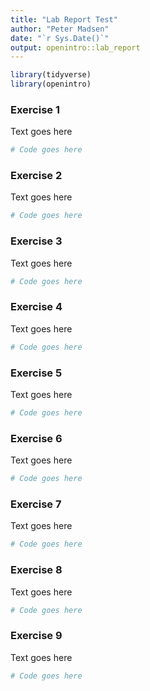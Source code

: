 ```yaml
---
title: "Lab Report Test"
author: "Peter Madsen"
date: "`r Sys.Date()`"
output: openintro::lab_report
---
```


```r
library(tidyverse)
library(openintro)
```

### Exercise 1 

Text goes here

``` r
# Code goes here
```

### Exercise 2 

Text goes here

``` r
# Code goes here
```

### Exercise 3 

Text goes here

``` r
# Code goes here
```

### Exercise 4 

Text goes here

``` r
# Code goes here
```

### Exercise 5 

Text goes here

``` r
# Code goes here
```

### Exercise 6 

Text goes here

``` r
# Code goes here
```

### Exercise 7 

Text goes here

``` r
# Code goes here
```

### Exercise 8 

Text goes here

``` r
# Code goes here
```

### Exercise 9 

Text goes here

``` r
# Code goes here
```

